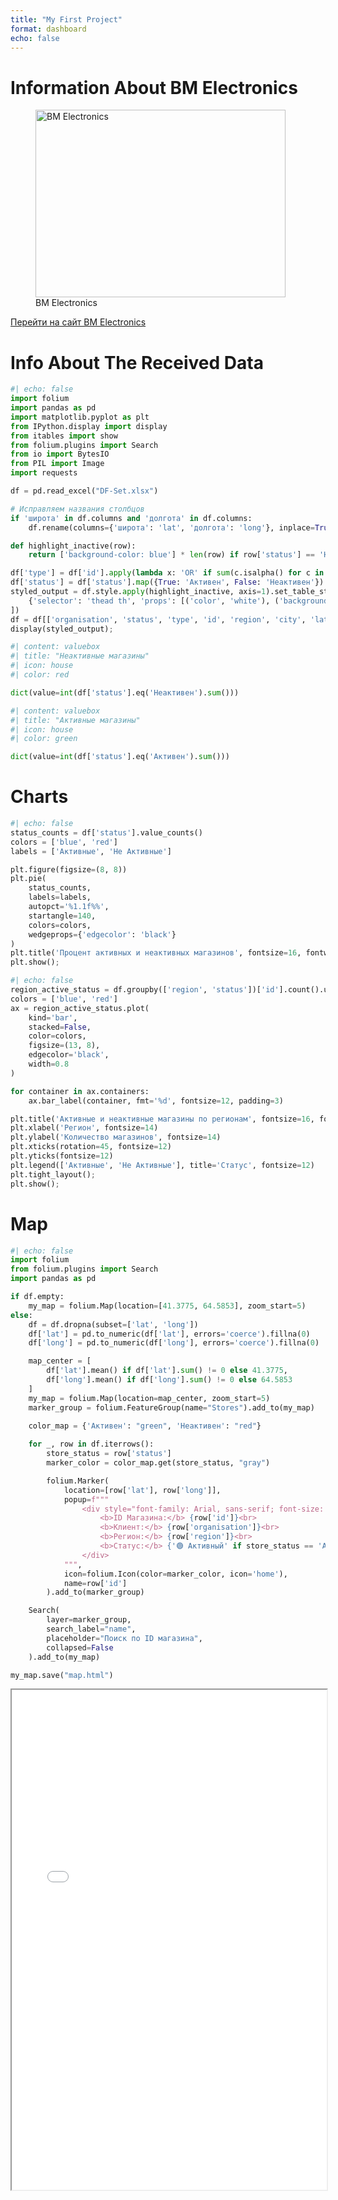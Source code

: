 ```yaml
---
title: "My First Project"
format: dashboard
echo: false
---
```


# Information About BM Electronics
![BM Electronics](https://avatars.mds.yandex.net/i?id=92d9463f247a088e92d27271bbe5806f_sr-5023418-images-thumbs&n=13.png){height=300 width=400}

[Перейти на сайт BM Electronics](https://bme.uz/)

# Info About The Received Data

```python
#| echo: false
import folium
import pandas as pd
import matplotlib.pyplot as plt
from IPython.display import display
from itables import show
from folium.plugins import Search
from io import BytesIO
from PIL import Image
import requests

df = pd.read_excel("DF-Set.xlsx")

# Исправляем названия столбцов
if 'широта' in df.columns and 'долгота' in df.columns:
    df.rename(columns={'широта': 'lat', 'долгота': 'long'}, inplace=True)

def highlight_inactive(row):
    return ['background-color: blue'] * len(row) if row['status'] == 'Неактивен' else [''] * len(row)

df['type'] = df['id'].apply(lambda x: 'OR' if sum(c.isalpha() for c in str(x)) >= 2 else 'IR') 
df['status'] = df['status'].map({True: 'Активен', False: 'Неактивен'})
styled_output = df.style.apply(highlight_inactive, axis=1).set_table_styles([
    {'selector': 'thead th', 'props': [('color', 'white'), ('background-color', 'black')]}
])
df = df[['organisation', 'status', 'type', 'id', 'region', 'city', 'lat', 'long']].reset_index(drop=True)
display(styled_output);
```

```python
#| content: valuebox
#| title: "Неактивные магазины"
#| icon: house
#| color: red

dict(value=int(df['status'].eq('Неактивен').sum()))
```

```python
#| content: valuebox
#| title: "Активные магазины"
#| icon: house
#| color: green

dict(value=int(df['status'].eq('Активен').sum()))
```

# Charts

```python
#| echo: false
status_counts = df['status'].value_counts()
colors = ['blue', 'red']
labels = ['Активные', 'Не Активные']

plt.figure(figsize=(8, 8))
plt.pie(
    status_counts, 
    labels=labels, 
    autopct='%1.1f%%', 
    startangle=140, 
    colors=colors,
    wedgeprops={'edgecolor': 'black'}
)
plt.title('Процент активных и неактивных магазинов', fontsize=16, fontweight='bold')
plt.show();
```

```python
#| echo: false
region_active_status = df.groupby(['region', 'status'])['id'].count().unstack(fill_value=0)
colors = ['blue', 'red']
ax = region_active_status.plot(
    kind='bar',
    stacked=False,
    color=colors,
    figsize=(13, 8),
    edgecolor='black',
    width=0.8
)

for container in ax.containers:
    ax.bar_label(container, fmt='%d', fontsize=12, padding=3)

plt.title('Активные и неактивные магазины по регионам', fontsize=16, fontweight='bold')
plt.xlabel('Регион', fontsize=14)
plt.ylabel('Количество магазинов', fontsize=14)
plt.xticks(rotation=45, fontsize=12)
plt.yticks(fontsize=12)
plt.legend(['Активные', 'Не Активные'], title='Статус', fontsize=12)
plt.tight_layout();
plt.show();
```

# Map


```python
#| echo: false
import folium
from folium.plugins import Search
import pandas as pd

if df.empty:
    my_map = folium.Map(location=[41.3775, 64.5853], zoom_start=5)
else:
    df = df.dropna(subset=['lat', 'long'])
    df['lat'] = pd.to_numeric(df['lat'], errors='coerce').fillna(0)
    df['long'] = pd.to_numeric(df['long'], errors='coerce').fillna(0)

    map_center = [
        df['lat'].mean() if df['lat'].sum() != 0 else 41.3775,
        df['long'].mean() if df['long'].sum() != 0 else 64.5853
    ]
    my_map = folium.Map(location=map_center, zoom_start=5)
    marker_group = folium.FeatureGroup(name="Stores").add_to(my_map)
    
    color_map = {'Активен': "green", 'Неактивен': "red"}

    for _, row in df.iterrows():
        store_status = row['status']
        marker_color = color_map.get(store_status, "gray")

        folium.Marker(
            location=[row['lat'], row['long']],
            popup=f"""
                <div style="font-family: Arial, sans-serif; font-size: 14px; color: #333; padding: 8px; border-radius: 8px; background: #fff; width: 200px;">
                    <b>ID Магазина:</b> {row['id']}<br>
                    <b>Клиент:</b> {row['organisation']}<br>
                    <b>Регион:</b> {row['region']}<br>
                    <b>Статус:</b> {'🟢 Активный' if store_status == 'Активен' else '🔴 Неактивный'}
                </div>
            """,
            icon=folium.Icon(color=marker_color, icon='home'),
            name=row['id']
        ).add_to(marker_group)

    Search(
        layer=marker_group,
        search_label="name",
        placeholder="Поиск по ID магазина",
        collapsed=False
    ).add_to(my_map)

my_map.save("map.html")
```

<iframe src="map.html" width="100%" height="800px"></iframe>
